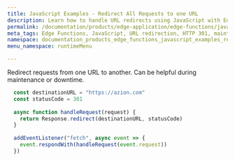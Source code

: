 ```yaml
---
title: JavaScript Examples - Redirect All Requests to one URL
description: Learn how to handle URL redirects using JavaScript with Edge Functions, ideal for site maintenance or downtime strategies.
permalink: /documentation/products/edge-application/edge-functions/javascript-examples/redirect-requests
meta_tags: Edge Functions, JavaScript, URL redirection, HTTP 301, maintenance workflow, downtime strategy, web development, URL forwarding, redirect handler, serverless architecture
namespace: documentation_products_edge_functions_javascript_examples_redirect_url
menu_namespace: runtimeMenu

---
```


Redirect requests from one URL to another. Can be helpful during maintenance or downtime.

```js
  const destinationURL = "https://azion.com"
  const statusCode = 301
  
  async function handleRequest(request) {
    return Response.redirect(destinationURL, statusCode)
  }
  
  addEventListener("fetch", async event => {
    event.respondWith(handleRequest(event.request))
  })
```




